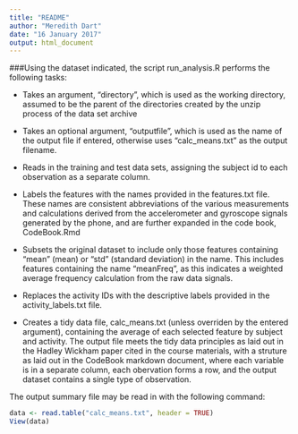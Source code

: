 ---
title: "README"
author: "Meredith Dart"
date: "16 January 2017"
output: html_document
---

###Using the dataset indicated, the script run_analysis.R performs the following tasks:

* Takes an argument, "directory", which is used as the working directory, assumed to be the parent of the directories created by the unzip process of the data set archive

* Takes an optional argument, "outputfile", which is used as the name of the output file if entered, otherwise uses "calc_means.txt" as the output filename.

* Reads in the training and test data sets, assigning the subject id to each observation as a separate column.

* Labels the features with the names provided in the features.txt file. These names are consistent abbreviations of the various measurements and calculations derived from the accelerometer and gyroscope signals generated by the phone, and are further expanded in the code book, CodeBook.Rmd

* Subsets the original dataset to include only those features containing "mean" (mean) or "std" (standard deviation) in the name. This includes features containing the name "meanFreq", as this indicates a weighted average frequency calculation from the raw data signals.

* Replaces the activity IDs with the descriptive labels provided in the activity_labels.txt file.

* Creates a tidy data file, calc_means.txt (unless overriden by the entered argument), containing the average of each selected feature by subject and activity. The output file meets the tidy data principles as laid out in the Hadley Wickham paper cited in the course materials, with a struture as laid out in the CodeBook markdown document, where each variable is in a separate column, each obervation forms a row, and the output dataset contains a single type of observation.

The output summary file may be read in with the following command:

```{r}
data <- read.table("calc_means.txt", header = TRUE)
View(data)
```

